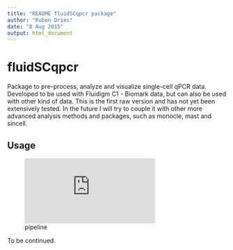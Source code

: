 ```yaml
---
title: "README fluidSCqpcr package"
author: "Ruben Dries"
date: "8 Aug 2015"
output: html_document
---
```


# fluidSCqpcr

Package to pre-process, analyze and visualize single-cell qPCR data. Developed to be used with Fluidigm C1 - Biomark data, but can also be used with other kind of data. This is the first raw version and has not yet been extensively tested. In the future I will try to couple it with other more advanced analysis methods and packages, such as monocle, mast and sincell.

## Usage

![pipeline](https://github.com/RubD/fluidSCqpcr/tree/master/Figures/fluidSCqPCR_pipeline.pdf)

To be continued.